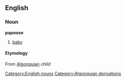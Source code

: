 ==English==
=== Noun ===
[[Category:English nouns]]
'''papoose'''
# [[baby]]
==== Etymology ====
{{etystub}}
From [[w:Algonquian language|Algonquian]][[Category:Algonquian derivations]] [[]] ''child''